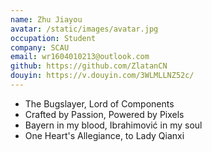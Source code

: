 ```yaml
---
name: Zhu Jiayou
avatar: /static/images/avatar.jpg
occupation: Student
company: SCAU
email: wr1604010213@outlook.com
github: https://github.com/ZlatanCN
douyin: https://v.douyin.com/3WLMLLNZ52c/
---
```


- The Bugslayer, Lord of Components
- Crafted by Passion, Powered by Pixels
- Bayern in my blood, Ibrahimović in my soul
- One Heart's Allegiance, to Lady Qianxi

